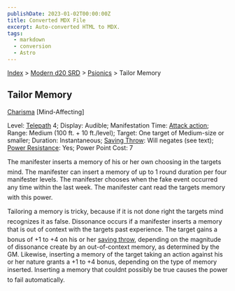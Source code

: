 ```yaml
---
publishDate: 2023-01-02T00:00:00Z
title: Converted MDX File
excerpt: Auto-converted HTML to MDX.
tags:
  - markdown
  - conversion
  - Astro
---
```






[Index](-index) > [Modern d20 SRD](modern-d20-srd-index) > [Psionics](modern-d20-srd-psionics-index) > Tailor Memory




## Tailor Memory


[Charisma](modern-d20-srd-basics-ability-scores) [Mind-Affecting]



Level: [Telepath](modern-d20-srd-classes-advanced-telepath) 4; Display: Audible; Manifestation Time: [Attack
action](modern-d20-srd-combat-attack-actions); Range: Medium (100 ft. + 10 ft./level); Target: One target of Medium-size or smaller; Duration: Instantaneous; [Saving
Throw](modern-d20-srd-basics-saving-throws): Will negates (see text); [Power
Resistance](modern-d20-srd-special-abilities-power-resistance): Yes; Power Point Cost: 7



The manifester inserts a memory of his or her own choosing in the targets mind. The manifester can insert a memory of up to 1 round duration per four manifester levels.  The manifester chooses when the fake event occurred any time within the last week. The manifester cant read the targets memory with this power.



Tailoring a memory is tricky, because if it is not done right the targets mind recognizes it as false. Dissonance occurs if a manifester inserts a memory that is out of context with the targets past experience. The target gains a bonus of +1 to +4 on his or her [saving
throw](modern-d20-srd-basics-saving-throws), depending on the magnitude of dissonance create by an out-of-context memory, as determined by the GM.  Likewise, inserting a memory of the target taking an action against his or her nature grants a +1 to +4 bonus, depending on the type of memory inserted. Inserting a memory that couldnt possibly be true causes the power to fail automatically.



